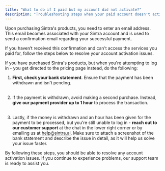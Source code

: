 ```yaml
---
title: "What to do if I paid but my account did not activate?"
description: "Troubleshooting steps when your paid account doesn't activate."
---
```


Upon purchasing Sintra's products, you need to enter an email address. This email becomes associated with your Sintra account and is used to send a confirmation email regarding your successful payment.

If you haven’t received this confirmation and can't access the services you paid for, follow the steps below to resolve your account activation issues.


If you have purchased Sintra's products, but when you're attempting to log in - you get directed to the pricing page instead, do the following:

  1. **First, check your bank statement**. Ensure that the payment has been withdrawn and isn't pending.  
​

  2. If the payment is withdrawn, avoid making a second purchase. Instead, **give our payment provider up to 1 hour** to process the transaction.  
​

  3. Lastly, if the money is withdrawn and an hour has been given for the payment to be processed, but you're still unable to log in - **reach out to our customer support** at the chat in the lower right corner or by emailing us at [help@sintra.ai](mailto:help@sintra.ai). Make sure to attach a screenshot of the bank statement and describe the issue in detail, as it will help us solve your issue faster. 




By following these steps, you should be able to resolve any account activation issues. If you continue to experience problems, our support team is ready to assist you.